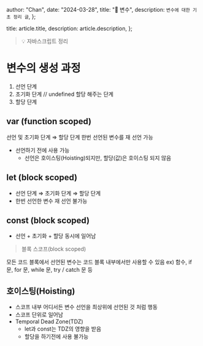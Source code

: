   author: "Chan",
  date: "2024-03-28",
  title: "🎲 변수",
  description: `변수에 대한 기초 정리 글`,
};

  title: article.title,
  description: article.description,
};


> 💡 자바스크립트 정리

# 변수의 생성 과정

1. 선언 단계
2. 초기화 단계 // undefined 할당 해주는 단계
3. 할당 단계

## var (function scoped)

선언 및 초기화 단계 ⇒ 할당 단계
한번 선언된 변수를 재 선언 가능

- 선언하기 전에 사용 가능
  - 선언은 호이스팅(Hoisting)되지만, 할당(값)은 호이스팅 되지 않음

## let (block scoped)

- 선언 단계 ⇒ 초기화 단계 ⇒ 할당 단계
- 한번 선언한 변수 재 선언 불가능

## const (block scoped)

- 선언 + 초기화 + 할당 동시에 일어남

> 블록 스코프(block scoped)

모든 코드 블록에서 선언된 변수는 코드 블록 내부에서만 사용할 수 있음 ex) 함수, if 문, for 문, while 문, try / catch 문 등

## 호이스팅(Hoisting)

- 스코프 내부 어디서든 변수 선언을 최상위에 선언된 것 처럼 행동
- 스코프 단위로 일어남
- Temporal Dead Zone(TDZ)
  - let과 const는 TDZ의 영향을 받음
  - 할당을 하기전에 사용 불가능
